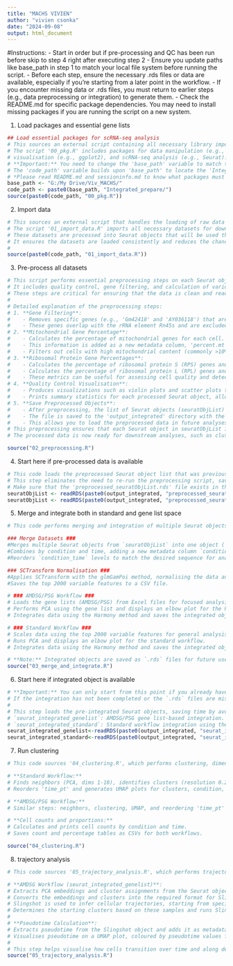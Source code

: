 ---
title: "MACHS VIVIEN"
author: "vivien csonka"
date: "2024-09-08"
output: html_document
---

#Instructions:
- Start in order but if pre-processing and QC has been run before skip to step 4 right after executing step 2
- Ensure you update paths like base_path in step 1 to match your local file system before running the script.
- Before each step, ensure the necessary .rds files or data are available, especially if you're starting from a later point in the workflow.
- If you encounter missing data or .rds files, you must return to earlier steps (e.g., data preprocessing or integration) to generate them.
- Check the README.md for specific package dependencies. You may need to install missing packages if you are running the script on a new system.


1. Load packages and essential gene lists
```{r setup, include=FALSE}
## Load essential packages for scRNA-seq analysis
# This sources an external script containing all necessary library imports.
# The script '00_pkg.R' includes packages for data manipulation (e.g., dplyr),
# visualisation (e.g., ggplot2), and scRNA-seq analysis (e.g., Seurat).
# **Important:** You need to change the 'base_path' variable to match the directory structure on your local machine. The 'base_path' specifies the root directory of the project. Ensure that it points to the correct location where your project files are stored.
# The 'code_path' variable builds upon 'base_path' to locate the 'Integrated_prepare' directory, which contains the '00_pkg.R' script.
# *Please read README.md and sessioninfo.md to know what packages must be installed before running R scripts*
base_path <- "G:/My Drive/Viv_MACHS/"
code_path <- paste0(base_path, "Integrated_prepare/")
source(paste0(code_path, "00_pkg.R"))
```
2. Import data 
```{r datasets}
# This sources an external script that handles the loading of raw data files.
# The script '01_import_data.R' imports all necessary datasets for downstream analysis.
# These datasets are processed into Seurat objects that will be used throughout the project.
# It ensures the datasets are loaded consistently and reduces the chances of errors due to missing data files.
# 
source(paste0(code_path, "01_import_data.R"))
```
3. Pre-process all datasets
```{r pre-processing, echo=FALSE}
# This script performs essential preprocessing steps on each Seurat object in the seuratObjList.
# It includes quality control, gene filtering, and calculation of various metadata. 
# These steps are critical for ensuring that the data is clean and ready for downstream analysis.
#
# Detailed explanation of the preprocessing steps:
# 1. **Gene Filtering**:
#    - Removes specific genes (e.g., 'Gm42418' and 'AY036118') that are known to represent rRNA contamination.
#    - These genes overlap with the rRNA element Rn45s and are excluded to improve data quality and accuracy in downstream analyses.
# 2. **Mitochondrial Gene Percentage**:
#    - Calculates the percentage of mitochondrial genes for each cell.
#    - This information is added as a new metadata column, 'percent.mt'.
#    - Filters out cells with high mitochondrial content (commonly >10%), which often indicates low-quality or dying cells.
# 3. **Ribosomal Protein Gene Percentages**:
#    - Calculates the percentage of ribosomal protein S (RPS) genes and adds it as 'percent.rps'.
#    - Calculates the percentage of ribosomal protein L (RPL) genes and adds it as 'percent.rpl'.
#    - These metrics can be useful for assessing cell quality and detecting stressed or actively translating cells.
# 4. **Quality Control Visualisation**:
#    - Produces visualizations such as violin plots and scatter plots to show distributions of quality metrics (e.g., nFeature_RNA, nCount_RNA).
#    - Prints summary statistics for each processed Seurat object, allowing for quick assessment of dataset quality.
# 5. **Save Preprocessed Objects**:
#    - After preprocessing, the list of Seurat objects (seuratObjList) is saved as an RDS file for later use.
#    - The file is saved to the 'output_integrated' directory with the name 'preprocessed_seuratObjList.rds'.
#    - This allows you to load the preprocessed data in future analyses without needing to repeat the preprocessing steps.
# This preprocessing ensures that each Seurat object in seuratObjList is cleaned, filtered, and annotated with essential quality metrics.
# The processed data is now ready for downstream analyses, such as clustering, differential expression analysis, and trajectory inference.

source("02_preprocessing.R")
```
4. Start here if pre-processed data is available
```{r load seurat object list, echo=FALSE}
# This code loads the preprocessed Seurat object list that was previously saved as an RDS file.
# This step eliminates the need to re-run the preprocessing script, saving time when performing downstream analyses.
# Make sure that the 'preprocessed_seuratObjList.rds' file exists in the specified directory before running this code.
seuratObjList <- readRDS(paste0(output_integrated, "preprocessed_seuratObjList.rds"))
seuratObjList <- readRDS(paste0(output_integrated, "preprocessed_seuratObjList.rds"))
```
5. Merge and integrate both in standard and gene list space
```{r merge and integrate, echo=FALSE}
# This code performs merging and integration of multiple Seurat objects for downstream analysis.

### Merge Datasets ###
#Merges multiple Seurat objects from `seuratObjList` into one object (`seurat_merged`).
#Combines by condition and time, adding a new metadata column `condition_time`.
#Reorders `condition_time` levels to match the desired sequence for analysis.

### SCTransform Normalisation ###
#Applies SCTransform with the glmGamPoi method, normalising the data and adjusting for mitochondrial and ribosomal content (`percent.mt`, `percent.rps`, `percent.rpl`).
#Saves the top 2000 variable features to a CSV file.

# ### AMDSG/PSG Workflow ###
# Loads the gene lists (AMDSG/PSG) from Excel files for focused analysis.
# Performs PCA using the gene list and displays an elbow plot for the PCA results.
# Integrates data using the Harmony method and saves the integrated object.

# ### Standard Workflow ###
# Scales data using the top 2000 variable features for general analysis.
# Runs PCA and displays an elbow plot for the standard workflow.
# Integrates data using the Harmony method and saves the integrated object.

# **Note:** Integrated objects are saved as `.rds` files for future use.
source("03_merge_and_integrate.R")
```
6. Start here if integrated object is available
```{r read integrated objects, echo=FALSE}
# **Important:** You can only start from this point if you already have the integrated Seurat objects saved as `.rds` files.
# If the integration has not been completed or the `.rds` files are missing, you need to run the merging and integration steps above first.
# 
# This step loads the pre-integrated Seurat objects, saving time by avoiding re-running the merge and integration process:
# `seurat_integrated_genelist`: AMDSG/PSG gene list-based integration.
# `seurat_integrated_standard`: Standard workflow integration using the top 2000 variable genes.
seurat_integrated_genelist<-readRDS(paste0(output_integrated, "seurat_integrated_amdsg_psg.rds"))  
seurat_integrated_standard<-readRDS(paste0(output_integrated, "seurat_integrated_standard.rds"))  
```
7. Run clustering
```{r clustering, echo=FALSE}
# This code sources '04_clustering.R', which performs clustering, dimensionality reduction, and visualisation for both the standard and AMDSG/PSG workflows.

# **Standard Workflow:**
# Finds neighbors (PCA, dims 1-10), identifies clusters (resolution 0.2), and runs UMAP for visualisation.
# Reorders 'time_pt' and generates UMAP plots for clusters, condition, time, and study.

# **AMDSG/PSG Workflow:**
# Similar steps: neighbors, clustering, UMAP, and reordering 'time_pt' with UMAP plots for condition, time, and study.

# **Cell counts and proportions:**
# Calculates and prints cell counts by condition and time.
# Saves count and percentage tables as CSVs for both workflows.

source("04_clustering.R")
```
8. trajectory analysis
```{r trajectory analysis, echo=FALSE}
# This code sources '05_trajectory_analysis.R', which performs trajectory inference using Slingshot for both AMDSG and standard workflows.

# **AMDSG Workflow (seurat_integrated_genelist)**:
# Extracts PCA embeddings and cluster assignments from the Seurat object.
# Converts the embeddings and clusters into the required format for Slingshot.
# Slingshot is used to infer cellular trajectories, starting from specific "starting samples" (e.g., M0_0h).
# Determines the starting clusters based on these samples and runs Slingshot to infer pseudotime trajectories.
#
# **Pseudotime Calculation**:
# Extracts pseudotime from the Slingshot object and adds it as metadata to the Seurat object.
# Visualises pseudotime on a UMAP plot, coloured by pseudotime values for easy interpretation.
#
# This step helps visualise how cells transition over time and along developmental trajectories.
source("05_trajectory_analysis.R")
```
